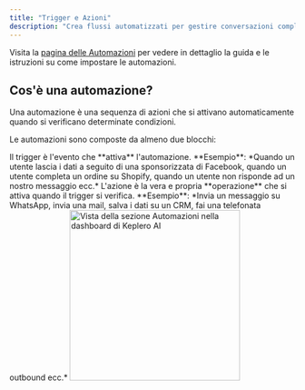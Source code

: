 ```yaml
---
title: "Trigger e Azioni"
description: "Crea flussi automatizzati per gestire conversazioni complesse e processi aziendali"
---
```

<Tip>Visita la <a href="/automazioni/automazioni">pagina delle Automazioni</a> per vedere in dettaglio la guida e le istruzioni su come impostare le automazioni.</Tip>

## Cos'è una automazione?

Una automazione è una sequenza di azioni che si attivano automaticamente quando si verificano determinate condizioni.

Le automazioni sono composte da almeno due blocchi:

<Steps>
  <Step title="Trigger">
    Il trigger è l'evento che **attiva** l'automazione.
    <Tip>**Esempio**: *Quando un utente lascia i dati a seguito di una sponsorizzata di Facebook, quando un utente completa un ordine su Shopify, quando un utente non risponde ad un nostro messaggio ecc.*</Tip>
  </Step>
  <Step title="Azione">
    L'azione è la vera e propria **operazione** che si attiva quando il trigger si verifica.
    <Tip>**Esempio**: *Invia un messaggio su WhatsApp, invia una mail, salva i dati su un CRM, fai una telefonata outbound ecc.*</Tip>
  </Step>
</Steps>

<Frame>
  <img
    src="/images/dashboard/automazioni/automazioni-1.png"
    alt="Vista della sezione Automazioni nella dashboard di Keplero AI"
    noZoom
    height="300"
    className="rounded-lg"
  />
</Frame>


